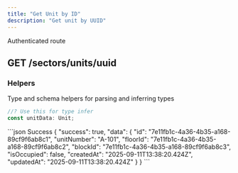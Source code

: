 ```yaml
---
title: "Get Unit by ID"
description: "Get unit by UUID"
---
```


<Info>Authenticated route</Info>
## GET /sectors/units/uuid

<ResponseField
  name="uuid"
  type="param"
  example="7e11fb1c-4a36-4b35-a168-89cf9f6ab8c1"
  required
/>

### Helpers

Type and schema helpers for parsing and inferring types

```ts Unit
//? Use this for type infer
const unitData: Unit;
```

<ResponseExample>
```json Success
{
    "success": true,
    "data": {
        "id": "7e11fb1c-4a36-4b35-a168-89cf9f6ab8c1",
        "unitNumber": "A-101",
        "floorId": "7e11fb1c-4a36-4b35-a168-89cf9f6ab8c2",
        "blockId": "7e11fb1c-4a36-4b35-a168-89cf9f6ab8c3",
        "isOccupied": false,
        "createdAt": "2025-09-11T13:38:20.424Z",
        "updatedAt": "2025-09-11T13:38:20.424Z"
    }
}
```
</ResponseExample>
